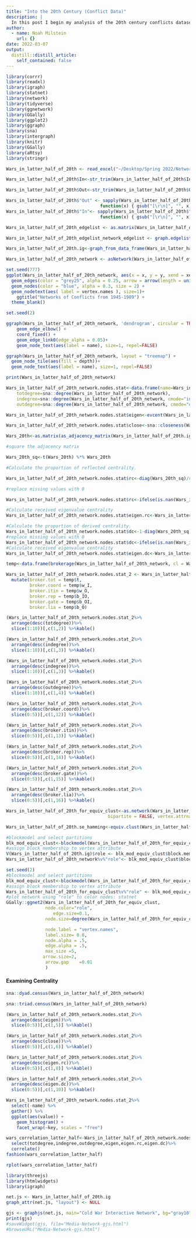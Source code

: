 ```yaml
---
title: "Into the 20th Century (Conflict Data)"
description: |
  In this post I begin my analysis of the 20th century conflicts dataset.
author:
  - name: Noah Milstein
    url: {}
date: 2022-03-07
output:
  distill::distill_article:
    self_contained: false
---
```



```r
library(corrr)
library(readxl)
library(igraph)
library(statnet)
library(network)
library(tidyverse)
library(ggnetwork)
library(GGally)
library(ggplot2)
library(ggraph)
library(sna)
library(intergraph)
library(knitr)
library(GGally)
library(aRtsy)
library(stringr)

```

```r

Wars_in_latter_half_of_20th <- read_excel("~/Desktop/Spring 2022/Networks/Wars_in_latter_half_of_20th.xlsx")

Wars_in_latter_half_of_20th$In<-str_trim(Wars_in_latter_half_of_20th$In, side = c("left"))

Wars_in_latter_half_of_20th$Out<-str_trim(Wars_in_latter_half_of_20th$Out, side = c("left"))

```


```r



Wars_in_latter_half_of_20th$"Out" <- sapply(Wars_in_latter_half_of_20th$"Out",
                                    function(x) { gsub("[\r\n]", "", x) })
Wars_in_latter_half_of_20th$"In"<- sapply(Wars_in_latter_half_of_20th$"In",
                                    function(x) { gsub("[\r\n]", "", x) })

```

```r

Wars_in_latter_half_of_20th_edgelist <- as.matrix(Wars_in_latter_half_of_20th)

Wars_in_latter_half_of_20th_edgelist_network_edgelist <- graph.edgelist(Wars_in_latter_half_of_20th_edgelist, directed=TRUE)

Wars_in_latter_half_of_20th.ig<-graph_from_data_frame(Wars_in_latter_half_of_20th)

Wars_in_latter_half_of_20th_network <- asNetwork(Wars_in_latter_half_of_20th.ig)

```

```r

set.seed(777)
ggplot(Wars_in_latter_half_of_20th_network, aes(x = x, y = y, xend = xend, yend = yend)) +
  geom_edges(color = "grey25", alpha = 0.25, arrow = arrow(length = unit(2, "pt"), type = "closed"))+
  geom_nodes(color = "blue", alpha = 0.3, size = 2) +
  geom_nodetext(aes( label = vertex.names ), size=1)+
    ggtitle("Networks of Conflicts from 1945-1989") +
  theme_blank()

```

```r
set.seed(2)

ggraph(Wars_in_latter_half_of_20th_network, 'dendrogram', circular = TRUE) + 
    geom_edge_elbow() + 
    coord_fixed() +
    geom_edge_link0(edge_alpha = 0.05)+
    geom_node_text(aes(label = name), size=1, repel=FALSE)


```

```r
ggraph(Wars_in_latter_half_of_20th_network, layout = "treemap") + 
  geom_node_tile(aes(fill = depth))+    
  geom_node_text(aes(label = name), size=1, repel=FALSE)

```


```r

print(Wars_in_latter_half_of_20th_network)

```


```r

Wars_in_latter_half_of_20th_network.nodes.stat<-data.frame(name=Wars_in_latter_half_of_20th_network%v%"vertex.names",
    totdegree=sna::degree(Wars_in_latter_half_of_20th_network),
    indegree=sna::degree(Wars_in_latter_half_of_20th_network, cmode="indegree"),
    outdegree=sna::degree(Wars_in_latter_half_of_20th_network, cmode="outdegree"))

Wars_in_latter_half_of_20th_network.nodes.stat$eigen<-evcent(Wars_in_latter_half_of_20th_network)

Wars_in_latter_half_of_20th_network.nodes.stat$close<-sna::closeness(Wars_in_latter_half_of_20th_network, cmode="suminvdir")

Wars_20th<-as.matrix(as_adjacency_matrix(Wars_in_latter_half_of_20th.ig))

#square the adjacency matrix

Wars_20th_sq<-t(Wars_20th) %*% Wars_20th

#Calculate the proportion of reflected centrality.

Wars_in_latter_half_of_20th_network.nodes.stat$rc<-diag(Wars_20th_sq)/rowSums(Wars_20th_sq)

#replace missing values with 0

Wars_in_latter_half_of_20th_network.nodes.stat$rc<-ifelse(is.nan(Wars_in_latter_half_of_20th_network.nodes.stat$rc),0,Wars_in_latter_half_of_20th_network.nodes.stat$rc)

#Calculate received eigenvalue centrality
Wars_in_latter_half_of_20th_network.nodes.stat$eigen.rc<-Wars_in_latter_half_of_20th_network.nodes.stat$eigen*Wars_in_latter_half_of_20th_network.nodes.stat$rc

#Calculate the proportion of derived centrality.
Wars_in_latter_half_of_20th_network.nodes.stat$dc<-1-diag(Wars_20th_sq)/rowSums(Wars_20th_sq)
#replace missing values with 0
Wars_in_latter_half_of_20th_network.nodes.stat$dc<-ifelse(is.nan(Wars_in_latter_half_of_20th_network.nodes.stat$dc),1,Wars_in_latter_half_of_20th_network.nodes.stat$dc)
#Calculate received eigenvalue centrality
Wars_in_latter_half_of_20th_network.nodes.stat$eigen.dc<-Wars_in_latter_half_of_20th_network.nodes.stat$eigen*Wars_in_latter_half_of_20th_network.nodes.stat$dc

```

```r

temp<-data.frame(brokerage(Wars_in_latter_half_of_20th_network, cl = Wars_in_latter_half_of_20th_network.nodes.stat$totdegree)$z.nli)

Wars_in_latter_half_of_20th_network.nodes.stat_2 <- Wars_in_latter_half_of_20th_network.nodes.stat %>%
  mutate(broker.tot = temp$t,
         broker.coord = temp$w_I,
         broker.itin = temp$w_O,
         broker.rep = temp$b_IO,
         broker.gate = temp$b_OI,
         broker.lia = temp$b_O)
```

```r
(Wars_in_latter_half_of_20th_network.nodes.stat_2%>%
  arrange(desc(totdegree))%>%
  slice(1:10))[,c(1,2)] %>%kable()
```

```r
(Wars_in_latter_half_of_20th_network.nodes.stat_2%>%
  arrange(desc(indegree))%>%
  slice(1:10))[,c(1,3)] %>%kable()
```

```r
(Wars_in_latter_half_of_20th_network.nodes.stat_2%>%
  arrange(desc(indegree))%>%
  slice(1:10))[,c(1,3)] %>%kable()
```

```r

(Wars_in_latter_half_of_20th_network.nodes.stat_2%>%
  arrange(desc(outdegree))%>%
  slice(1:10))[,c(1,4)] %>%kable()

```

```r

(Wars_in_latter_half_of_20th_network.nodes.stat_2%>%
  arrange(desc(broker.coord))%>%
  slice(0:5))[,c(1,12)] %>%kable()

```

```r

(Wars_in_latter_half_of_20th_network.nodes.stat_2%>%
  arrange(desc(broker.itin))%>%
  slice(0:5))[,c(1,13)] %>%kable()

```

```r

(Wars_in_latter_half_of_20th_network.nodes.stat_2%>%
  arrange(desc(broker.rep))%>%
  slice(0:5))[,c(1,14)] %>%kable()

```

```r

(Wars_in_latter_half_of_20th_network.nodes.stat_2%>%
  arrange(desc(broker.gate))%>%
  slice(0:5))[,c(1,15)] %>%kable()

```
```r

(Wars_in_latter_half_of_20th_network.nodes.stat_2%>%
  arrange(desc(broker.lia))%>%
  slice(0:5))[,c(1,16)] %>%kable()

```

```r

Wars_in_latter_half_of_20th_for_equiv_clust<-as.network(Wars_in_latter_half_of_20th_edgelist, matrix.type = "edgelist", directed = TRUE,  hyper = FALSE, loops = FALSE, multiple = FALSE,
                                       bipartite = FALSE, vertex.attrnames=Wars_in_latter_half_of_20th_network%v%"vertex.names")

Wars_in_latter_half_of_20th.se_hamming<-equiv.clust(Wars_in_latter_half_of_20th_for_equiv_clust, equiv.fun="sedist", method="hamming", mode="graph")

```

```r

#blockmodel and select partitions
blk_mod_equiv_clust<-blockmodel(Wars_in_latter_half_of_20th_for_equiv_clust, Wars_in_latter_half_of_20th.se_hamming, k=5)
#assign block membership to vertex attribute
V(Wars_in_latter_half_of_20th.ig)$role <- blk_mod_equiv_clust$block.membership[match(V(Wars_in_latter_half_of_20th.ig)$name, blk_mod_equiv_clust$plabels)]
Wars_in_latter_half_of_20th_network%v%"role"<- blk_mod_equiv_clust$block.membership[match(Wars_in_latter_half_of_20th_network%v%"vertex.names", blk_mod_equiv_clust$glabels)]

```


```r

set.seed(2)
#blockmodel and select partitions
blk_mod_equiv_clust<-blockmodel(Wars_in_latter_half_of_20th_for_equiv_clust, Wars_in_latter_half_of_20th.se_hamming, k=250)
#assign block membership to vertex attribute
Wars_in_latter_half_of_20th_for_equiv_clust%v%"role" <- blk_mod_equiv_clust$block.membership[match(Wars_in_latter_half_of_20th_for_equiv_clust%v%"vertex.names", blk_mod_equiv_clust$glabels)]
#plot network using "role" to color nodes: statnet
GGally::ggnet2(Wars_in_latter_half_of_20th_for_equiv_clust,
               node.color="role", 
                  edge.size=0.1,
               node.size=degree(Wars_in_latter_half_of_20th_for_equiv_clust, gmode="graph"),

               node.label = "vertex.names",
               label.size= 0.8,
               node.alpha = .5,
               edge.alpha = .5,
               max_size	=5,
              arrow.size=2,
               arrow.gap	=0.01
               )
```

#### Examining Centrality

```r

sna::dyad.census(Wars_in_latter_half_of_20th_network)

sna::triad.census(Wars_in_latter_half_of_20th_network)


```

```r

(Wars_in_latter_half_of_20th_network.nodes.stat_2%>%
  arrange(desc(eigen))%>%
  slice(0:5))[,c(1,5)] %>%kable()

```

```r

(Wars_in_latter_half_of_20th_network.nodes.stat_2%>%
  arrange(desc(close))%>%
  slice(0:5))[,c(1,6)] %>%kable()

```

```r

(Wars_in_latter_half_of_20th_network.nodes.stat_2%>%
  arrange(desc(eigen.rc))%>%
  slice(0:5))[,c(1,8)] %>%kable()

```

```r

(Wars_in_latter_half_of_20th_network.nodes.stat_2%>%
  arrange(desc(eigen.dc))%>%
  slice(0:5))[,c(1,10)] %>%kable()

```

```r
Wars_in_latter_half_of_20th_network.nodes.stat_2%>%
  select(-name) %>% 
  gather() %>% 
  ggplot(aes(value)) +
    geom_histogram() +
    facet_wrap(~key, scales = "free")
```

```r

wars_correlation_latter_half<-Wars_in_latter_half_of_20th_network.nodes.stat_2 %>% 
  select(totdegree,indegree,outdegree,eigen,eigen.rc,eigen.dc)%>%
  correlate() 
fashion(wars_correlation_latter_half)

```

```r

rplot(wars_correlation_latter_half)

```

```r
library(threejs)
library(htmlwidgets)
library(igraph)
```

```r

net.js <- Wars_in_latter_half_of_20th.ig
graph_attr(net.js, "layout") <- NULL 
```

```r


gjs <- graphjs(net.js, main="Cold War Interactive Network", bg="gray10", vertex.size=0.5, showLabels=T, vertex.label = V(net.js)$name, stroke=F, curvature=0.1, attraction=0.9, repulsion=0.7, opacity=0.9)
print(gjs)
#saveWidget(gjs, file="Media-Network-gjs.html")
#browseURL("Media-Network-gjs.html")
```




